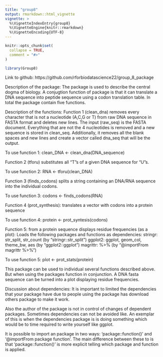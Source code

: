 ```yaml
---
title: "group8"
output: rmarkdown::html_vignette
vignette: >
  %\VignetteIndexEntry{group8}
  %\VignetteEngine{knitr::rmarkdown}
  %\VignetteEncoding{UTF-8}
---
```


```r
knitr::opts_chunk$set(
  collapse = TRUE,
  comment = "#>"
)
```

```r
library(Group8)
```

Link to github:
https://github.com/rforbiodatascience22/group_8_package

Description of the package:
The package is used to describe the central dogma of biology. A conjugtion function of package is that it can translate a DNA sequence into peptide sequence using a codon translation table. In total the package contain five functions.

Description of the functions:
Function 1 (clean_dna) removes every character that is not a nucleotide (A,C,G or T) from raw DNA sequence in FASTA format and deletes new lines. The input (raw_seq) is the FASTA document. Everything that are not the 4 nucleotides is removed and a new sequence is stored in clean_seq. Additionally, it removes all the blank spaces and new lines and create a vector called dna_seq that will be the output.

To use function 1:  clean_DNA <- clean_dna(DNA_sequence)

Function 2 (tforu) substitutes all "T"s of a given DNA sequence for "U"s. 

To use function 2: RNA <- tforu(clean_DNA)

Function 3 (finds_codons) splits a string containing an DNA/RNA sequence into 
the individual codons.

To use function 3: codons <- finds_codons(RNA)

Function 4 (prot_synthesis): translates a vector with codons into a protein sequence

To use function 4: protein <- prot_syntesis(codons)

Function 5: from a protein sequence displays residue frequencies (as a plot): 
Loads the following packages and functions as dependencies:
  stringr: str_split, str_count               (by "stringr::str_split")
  ggplot2: ggplot, geom_col, theme_bw, aes    (by "ggplot2::ggplot")
  magrittr: %>%                               (by "@importFrom magrittr %>%")

To use function 5: plot <- prot_stats(protein)


This package can be used to individual several functions described above. But when using the packages function in conjunction. A DNA fasta sequence can be turned into a plot displaying residue frequencies.
	
Discussion about dependencies: It is important to limited the dependencies that your package have due to people using the package has download others package to make it work. 
	
Also the author of the package is not in control of changes of dependent packages. Sometimes dependencies can not be avoided like. An exemplar of this is when the dependencies package is is doing something which would be to time required to write yourself like ggplot. 


It is possible to import an package in two ways: 'package::function()' and '@importFrom package function'. The main difference between these to is that 'package::function()' is more explicit telling which package and function is applied.
